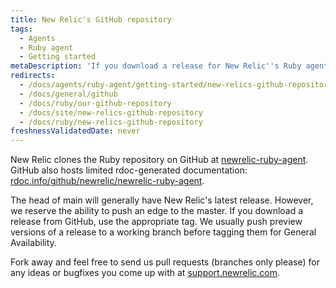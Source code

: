 ```yaml
---
title: New Relic's GitHub repository
tags:
  - Agents
  - Ruby agent
  - Getting started
metaDescription: 'If you download a release for New Relic''s Ruby agent from GitHub, be sure to use the appropriate tag.'
redirects:
  - /docs/agents/ruby-agent/getting-started/new-relics-github-repository
  - /docs/general/github
  - /docs/ruby/our-github-repository
  - /docs/site/new-relics-github-repository
  - /docs/ruby/new-relics-github-repository
freshnessValidatedDate: never
---
```


New Relic clones the Ruby repository on GitHub at [newrelic-ruby-agent](https://github.com/newrelic/newrelic-ruby-agent/tree/main). GitHub also hosts limited rdoc-generated documentation: [rdoc.info/github/newrelic/newrelic-ruby-agent](https://rubydoc.info/github/newrelic/newrelic-ruby-agent).

The head of main will generally have New Relic's latest release. However, we reserve the ability to push an edge to the master. If you download a release from GitHub, use the appropriate tag. We usually push preview versions of a release to a working branch before tagging them for General Availability.

Fork away and feel free to send us pull requests (branches only please) for any ideas or bugfixes you come up with at [support.newrelic.com](https://support.newrelic.com/).
